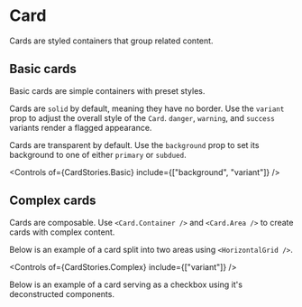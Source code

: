 
<Meta of={CardStories} />

# Card

Cards are styled containers that group related content.

## Basic cards

Basic cards are simple containers with preset styles.

Cards are `solid` by default, meaning they have no border. Use the `variant` prop to adjust the overall style of the `Card`. `danger`, `warning`, and `success` variants render a flagged appearance.

Cards are transparent by default. Use the `background` prop to set its background to one of either `primary` or `subdued`.

<Canvas of={CardStories.Basic} />

<Controls of={CardStories.Basic} include={["background", "variant"]} />

## Complex cards

Cards are composable. Use `<Card.Container />` and `<Card.Area />` to create cards with complex content.

Below is an example of a card split into two areas using `<HorizontalGrid />`.

<Canvas of={CardStories.Complex} />

<Controls of={CardStories.Complex} include={["variant"]} />

Below is an example of a card serving as a checkbox using it's deconstructed components.

<Canvas of={CardStories.Checkbox} />

<Controls of={CardStories.Checkbox} />
